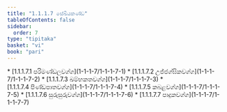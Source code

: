 ```yaml
---
title: "1.1.1.7 සේඛියකණ්ඩ"
tableOfContents: false
sidebar:
  order: 7
type: "tipitaka"
basket: "vi"
book: "pari"
---
```



<DynamicBreadcrumb />



<TableOfContents book="pari" section="1.1.1.7">
* [1.1.1.7.1 පරිමණ්ඩලවග්ග](1-1-1-7/1-1-1-7-1)
* [1.1.1.7.2 උජ්ජග්ඝිකවග්ග](1-1-1-7/1-1-1-7-2)
* [1.1.1.7.3 ඛම්භකතවග්ග](1-1-1-7/1-1-1-7-3)
* [1.1.1.7.4 පිණ්ඩපාතවග්ග](1-1-1-7/1-1-1-7-4)
* [1.1.1.7.5 කබළවග්ග](1-1-1-7/1-1-1-7-5)
* [1.1.1.7.6 සුරුසුරුවග්ග](1-1-1-7/1-1-1-7-6)
* [1.1.1.7.7 පාදුකවග්ග](1-1-1-7/1-1-1-7-7)
</TableOfContents>